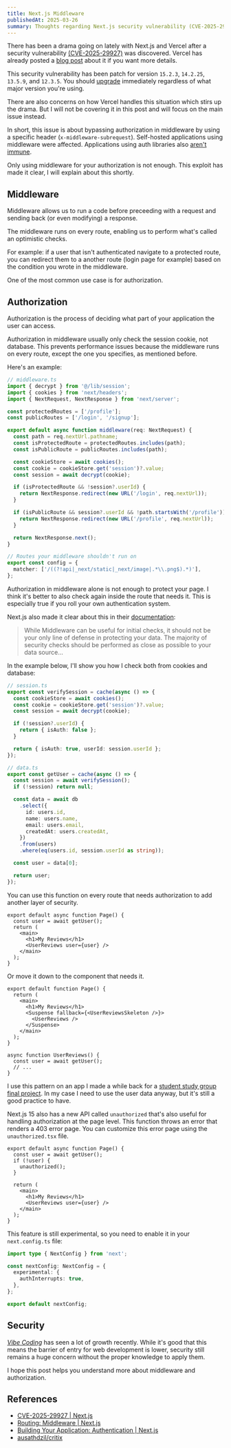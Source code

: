 ```yaml
---
title: Next.js Middleware
publishedAt: 2025-03-26
summary: Thoughts regarding Next.js security vulnerability (CVE-2025-29927) and my approach on authorization.
---
```


There has been a drama going on lately with Next.js and Vercel after a security vulnerability [(CVE-2025-29927)](https://github.com/advisories/GHSA-f82v-jwr5-mffw) was discovered. Vercel has already posted a [blog post](https://nextjs.org/blog/cve-2025-29927) about it if you want more details.

This security vulnerability has been patch for version `15.2.3`, `14.2.25`, `13.5.9`, and `12.3.5`. You should [upgrade](https://nextjs.org/docs/app/building-your-application/upgrading) immediately regardless of what major version you're using.

There are also concerns on how Vercel handles this situation which stirs up the drama. But I will not be covering it in this post and will focus on the main issue instead.

In short, this issue is about bypassing authorization in middleware by using a specific header (`x-middleware-subrequest`). Self-hosted applications using middleware were affected. Applications using auth libraries also [aren't immune](https://clerk.com/blog/cve-2025-29927).

Only using middleware for your authorization is not enough. This exploit has made it clear, I will explain about this shortly.

## Middleware

Middleware allows us to run a code before preceeding with a request and sending back (or even modifying) a response.

The middleware runs on every route, enabling us to perform what's called an optimistic checks.

For example: if a user that isn't authenticated navigate to a protected route, you can redirect them to a another route (login page for example) based on the condition you wrote in the middleware.

One of the most common use case is for authorization.

## Authorization

Authorization is the process of deciding what part of your application the user can access.

Authorization in middleware usually only check the session cookie, not database. This prevents performance issues because the middleware runs on every route, except the one you specifies, as mentioned before.

Here's an example:

```ts
// middleware.ts
import { decrypt } from '@/lib/session';
import { cookies } from 'next/headers';
import { NextRequest, NextResponse } from 'next/server';

const protectedRoutes = ['/profile'];
const publicRoutes = ['/login', '/signup'];

export default async function middleware(req: NextRequest) {
  const path = req.nextUrl.pathname;
  const isProtectedRoute = protectedRoutes.includes(path);
  const isPublicRoute = publicRoutes.includes(path);

  const cookieStore = await cookies();
  const cookie = cookieStore.get('session')?.value;
  const session = await decrypt(cookie);

  if (isProtectedRoute && !session?.userId) {
    return NextResponse.redirect(new URL('/login', req.nextUrl));
  }

  if (isPublicRoute && session?.userId && !path.startsWith('/profile')) {
    return NextResponse.redirect(new URL('/profile', req.nextUrl));
  }

  return NextResponse.next();
}

// Routes your middleware shouldn't run on
export const config = {
  matcher: ['/((?!api|_next/static|_next/image|.*\\.png$).*)'],
};
```

Authorization in middleware alone is not enough to protect your page. I think it's better to also check again inside the route that needs it. This is especially true if you roll your own authentication system.

Next.js also made it clear about this in their [documentation](https://nextjs.org/docs/app/building-your-application/authentication#optimistic-checks-with-middleware-optional:~:text=While%20Middleware%20can%20be%20useful%20for%20initial%20checks%2C%20it%20should%20not%20be%20your%20only%20line%20of%20defense%20in%20protecting%20your%20data.%20The%20majority%20of%20security%20checks%20should%20be%20performed%20as%20close%20as%20possible%20to%20your%20data%20source):

> While Middleware can be useful for initial checks, it should not be your only line of defense in protecting your data. The majority of security checks should be performed as close as possible to your data source...

In the example below, I'll show you how I check both from cookies and database:

```ts
// session.ts
export const verifySession = cache(async () => {
  const cookieStore = await cookies();
  const cookie = cookieStore.get('session')?.value;
  const session = await decrypt(cookie);

  if (!session?.userId) {
    return { isAuth: false };
  }

  return { isAuth: true, userId: session.userId };
});
```

```ts
// data.ts
export const getUser = cache(async () => {
  const session = await verifySession();
  if (!session) return null;

  const data = await db
    .select({
      id: users.id,
      name: users.name,
      email: users.email,
      createdAt: users.createdAt,
    })
    .from(users)
    .where(eq(users.id, session.userId as string));

  const user = data[0];

  return user;
});
```

You can use this function on every route that needs authorization to add another layer of security.

```tsx
export default async function Page() {
  const user = await getUser();
  return (
    <main>
      <h1>My Reviews</h1>
      <UserReviews user={user} />
    </main>
  );
}
```

Or move it down to the component that needs it.

```tsx
export default function Page() {
  return (
    <main>
      <h1>My Reviews</h1>
      <Suspense fallback={<UserReviewsSkeleton />}>
        <UserReviews />
      </Suspense>
    </main>
  );
}

async function UserReviews() {
  const user = await getUser();
  // ...
}
```

I use this pattern on an app I made a while back for a [student study group final project](https://github.com/ausathdzil/critix). In my case I need to use the user data anyway, but it's still a good practice to have.

Next.js 15 also has a new API called `unauthorized` that's also useful for handling authorization at the page level. This function throws an error that renders a 403 error page. You can customize this error page using the `unauthorized.tsx` file.

```tsx
export default async function Page() {
  const user = await getUser();
  if (!user) {
    unauthorized();
  }

  return (
    <main>
      <h1>My Reviews</h1>
      <UserReviews user={user} />
    </main>
  );
}
```

This feature is still experimental, so you need to enable it in your `next.config.ts` file:

```ts
import type { NextConfig } from 'next';

const nextConfig: NextConfig = {
  experimental: {
    authInterrupts: true,
  },
};

export default nextConfig;
```

## Security

[_Vibe Coding_](https://x.com/karpathy/status/1886192184808149383) has seen a lot of growth recently. While it's good that this means the barrier of entry for web development is lower, security still remains a huge concern without the proper knowledge to apply them.

I hope this post helps you understand more about middleware and authorization.

## References

- [CVE-2025-29927 | Next.js](https://nextjs.org/blog/cve-2025-29927)
- [Routing: Middleware | Next.js](https://nextjs.org/docs/app/building-your-application/routing/middleware)
- [Building Your Application: Authentication | Next.js](https://nextjs.org/docs/app/building-your-application/authentication)
- [ausathdzil/critix](https://github.com/ausathdzil/critix/)
